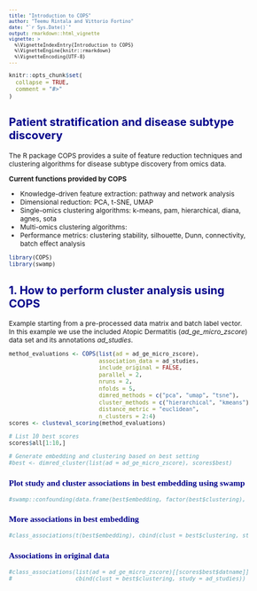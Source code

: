 ```yaml
---
title: "Introduction to COPS"
author: "Teemu Rintala and Vittorio Fortino"
date: "`r Sys.Date()`"
output: rmarkdown::html_vignette
vignette: >
  %\VignetteIndexEntry{Introduction to COPS}
  %\VignetteEngine{knitr::rmarkdown}
  %\VignetteEncoding{UTF-8}
---
```


<style type="text/css">

body{ /* Normal  */
      font-size: 12px;
  }
td {  /* Table  */
  font-size: 10px;
}
h1.title {
  font-size: 30px;
  color: DarkRed;
}
h1 { /* Header 1 */
  font-size: 24px;
  color: DarkBlue;
}
h2 { /* Header 2 */
    font-size: 20px;
  color: DarkBlue;
}
h3 { /* Header 3 */
  font-size: 15px;
  font-family: "Times New Roman", Times, serif;
  color: DarkBlue;
}
code.r{ /* Code block */
    font-size: 10px;
}
pre { /* Code block - determines code spacing between lines */
    font-size: 10px;
}
</style>

```r
knitr::opts_chunk$set(
  collapse = TRUE,
  comment = "#>"
)
```

## Patient stratification and disease subtype discovery

The R package COPS provides a suite of feature reduction techniques and clustering algorithms for disease subtype discovery from omics data.

**Current functions provided by COPS**

* Knowledge-driven feature extraction: pathway and network analysis 
* Dimensional reduction: PCA, t-SNE, UMAP
* Single-omics clustering algorithms: k-means, pam, hierarchical, diana, agnes, sota
* Multi-omics clustering algorithms: 
* Performance metrics: clustering stability, silhouette, Dunn, connectivity, batch effect analysis

```r
library(COPS)
library(swamp)
```

## 1. How to perform cluster analysis using COPS

Example starting from a pre-processed data matrix and batch label vector. In this example we use the included Atopic Dermatitis (*ad_ge_micro_zscore*) data set and its annotations *ad_studies*. 

```r
method_evaluations <- COPS(list(ad = ad_ge_micro_zscore), 
                           association_data = ad_studies, 
                           include_original = FALSE, 
                           parallel = 2, 
                           nruns = 2, 
                           nfolds = 5, 
                           dimred_methods = c("pca", "umap", "tsne"),
                           cluster_methods = c("hierarchical", "kmeans"),
                           distance_metric = "euclidean", 
                           n_clusters = 2:4)
scores <- clusteval_scoring(method_evaluations)

# List 10 best scores
scores$all[1:10,]

# Generate embedding and clustering based on best setting
#best <- dimred_cluster(list(ad = ad_ge_micro_zscore), scores$best)

```

### Plot study and cluster associations in best embedding using swamp
```r
#swamp::confounding(data.frame(best$embedding, factor(best$clustering), ad_studies))
```

### More associations in best embedding
```r
#class_associations(t(best$embedding), cbind(clust = best$clustering, study = ad_studies))
```

### Associations in original data
```r
#class_associations(list(ad = ad_ge_micro_zscore)[[scores$best$datname]],
#                   cbind(clust = best$clustering, study = ad_studies))
```



